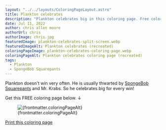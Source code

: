 ```yaml
---
layout: "../../layouts/ColoringPageLayout.astro"
title: Plankton celebrates
description: "Plankton celebrates big in this coloring page. Free coloring page."
date: Jul 11, 2022
author: chris allen moore
authorUrl: chris
authorImage: chris.jpg
featuredImage: plankton-celebrates-split-screen.webp
featuredImageAlt: Plankton celebrates (recreated)
coloringPageImage: plankton-celebrates-coloring-page.webp
coloringPageAlt: Plankton celebrates coloring page (recreated)
tags:
  - Plankton
  - SpongeBob Squarepants
---
```


Plankton doesn't win very often. He is usually thwarted by [SpongeBob Squarepants](https://colortheworld.art/tags/spongebob-squarepants/) and Mr. Krabs. So he celebrates big for every win!

Get this FREE coloring page below. ↓

<figure class="text-center mt-0">
  <img
    src={`/images/coloring-pages/${frontmatter.coloringPageImage}`}
    alt={frontmatter.coloringPageAlt}
    class="w-full"
  />
  <figcaption class="text-sm">{frontmatter.coloringPageAlt}</figcaption>
</figure>

<div class="text-center">
  <a
    target="_blank"
    href={`/images/coloring-pages/${frontmatter.coloringPageImage}/`}
    class="no-underline bg-paradiso-600 hover:bg-paradiso-700 text-white py-4 px-5 rounded-full leading-normal"
  >
    <span>Print this coloring page</span>
  </a>
</div>
